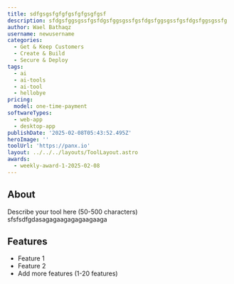 ```yaml
---
title: sdfgsgsfgfgfgsfgfgsgfgsf
description: sfdgsfggsgssfgsfdgsfggsgssfgsfdgsfggsgssfgsfdgsfggsgssfg
author: Wael Bathaqz
username: newusername
categories:
  - Get & Keep Customers
  - Create & Build
  - Secure & Deploy
tags:
  - ai
  - ai-tools
  - ai-tool
  - hellobye
pricing:
  model: one-time-payment
softwareTypes:
  - web-app
  - desktop-app
publishDate: '2025-02-08T05:43:52.495Z'
heroImage: ''
toolUrl: 'https://panx.io'
layout: ../../../layouts/ToolLayout.astro
awards:
  - weekly-award-1-2025-02-08
---
```

## About
Describe your tool here (50-500 characters)
sfsfsdfgdasagagaagagagaagaaga

## Features
- Feature 1
- Feature 2
- Add more features (1-20 features)
